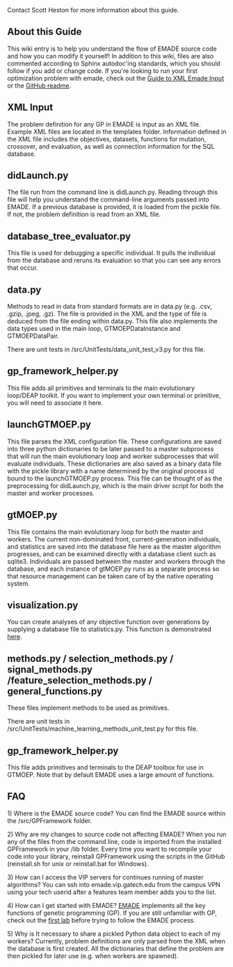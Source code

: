 Contact Scott Heston for more information about this guide. 

== About this Guide  ==

This wiki entry is to help you understand the flow of EMADE source code and how you can modify it yourself! In addition to this wiki, files are also commented according to Sphinx autodoc'ing standards, which you should follow if you add or change code. If you're looking to run your first optimization problem with emade, check out the [[Guide to XML Emade Input]] or the [https://github.gatech.edu/emade/emade GitHub readme].   

== XML Input ==

The problem definition for any GP in EMADE is input as an XML file. Example XML files are located in the templates folder. Information defined in the XML file includes the objectives, datasets, functions for mutation, crossover, and evaluation, as well as connection information for the SQL database.

== didLaunch.py ==

The file run from the command line is didLaunch.py. Reading through this file will help you understand the command-line arguments passed into EMADE. If a previous database is provided, it is loaded from the pickle file. If not, the problem definition is read from an XML file.   

== database_tree_evaluator.py ==

This file is used for debugging a specific individual. It pulls the individual from the database and reruns its evaluation so that you can see any errors that occur. 

== data.py==

Methods to read in data from standard formats are in data.py (e.g. .csv, .gzip, .jpeg, .gz). The file is provided in the XML and the type of file is deduced from the file ending within data.py. This file also implements the data types used in the main loop, GTMOEPDataInstance and GTMOEPDataPair. 

There are unit tests in /src/UnitTests/data_unit_test_v3.py for this file.  

== gp_framework_helper.py ==
This file adds all primitives and terminals to the main evolutionary loop/DEAP toolkit. If you want to implement your own terminal or primitive, you will need to associate it here. 

== launchGTMOEP.py ==

This file parses the XML configuration file. These configurations are saved into three python dictionaries to be later passed to a master subprocess that will run the main evolutionary loop and worker subprocesses that will evaluate individuals. These dictionaries are also saved as a binary data file with the pickle library with a name determined by the original process id bound to the launchGTMOEP.py process. This file can be thought of as the preprocessing for didLaunch.py, which is the main driver script for both the master and worker processes. 

== gtMOEP.py ==
This file contains the main evolutionary loop for both the master and workers. The current non-dominated front, current-generation individuals, and statistics are saved into the database file here as the master algorithm progresses, and can be examined directly with a database client such as sqlite3. Individuals are passed between the master and workers through the database, and each instance of gtMOEP.py runs as a separate process so that resource management can be taken care of by the native operating system. 

== visualization.py ==
You can create analyses of any objective function over generations by supplying a database file to statistics.py. This function is demonstrated [https://docs.google.com/presentation/d/1BNACBKEjW3LcL9nxXnwRLX00RMB6gQSWdhmSlEjirCY/edit?usp=sharing here]. 

== methods.py / selection_methods.py / signal_methods.py /feature_selection_methods.py / general_functions.py ==
These files implement methods to be used as primitives. 

There are unit tests in /src/UnitTests/machine_learning_methods_unit_test.py for this file.

== gp_framework_helper.py == 
This file adds primitives and terminals to the DEAP toolbox for use in GTMOEP. Note that by default EMADE uses a large amount of functions.

== FAQ ==
1) Where is the EMADE source code? You can find the EMADE source within the /src/GPFramework folder. 

2) Why are my changes to source code not affecting EMADE? When you run any of the files from the command line, code is imported from the installed GPFramework in your /lib folder. Every time you want to recompile your code into your library, reinstall GPFramework using the scripts in the GitHub (reinstall.sh for unix or reinstall.bat for Windows).

3) How can I access the VIP servers for continues running of master algorithms? You can ssh into emade.vip.gatech.edu from the campus VPN using your tech userid after a features team member adds you to the list. 

4) How can I get started with EMADE? [https://github.gatech.edu/emade/emade EMADE] implements all the key functions of genetic programming (GP). If you are still unfamiliar with GP, check out the [https://github.gatech.edu/emade/emade/blob/master/notebooks/Lab%201%20-%20Genetic%20Algorithms%20with%20DEAP.ipynb first lab] before trying to follow the EMADE process.

5) Why is It necessary to share a pickled Python data object to each of my workers? Currently, problem definitions are only parsed from the XML when the database is first created. All the dictionaries that define the problem are then pickled for later use (e.g. when workers are spawned).